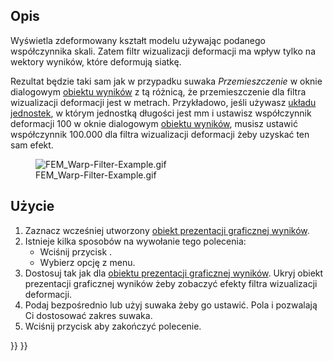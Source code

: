 <languages/>

{{Docnav
|[[FEM_PostBranchFilter/pl|Gałąź obiektu prezentacji graficznej wyników]]
|[[FEM_PostFilterClipScalar/pl|Filtr przycinania skalarnego]]
|[[FEM_Workbench/pl|środowisko pracy MES]]
|IconL=FEM_PostBranchFilter.svg
|IconR=FEM_PostFilterClipScalar.svg
|IconC=Workbench_FEM.svg
}}

{{GuiCommand/pl
|Name=FEM PostFilterWarp
|Name/pl=MES: Filtr wizualizacji deformacji
|MenuLocation=Wyniki → Filtr wizualizacji deformacji
|Workbenches=[[FEM_Workbench/pl|MES]]
|SeeAlso=[[FEM_PostPipelineFromResult/pl|Prezentacja graficzna wyników]], [[FEM_tutorial/pl|Poradnik MES]]
}}

<span id="Description"></span>
==Opis==

Wyświetla zdeformowany kształt modelu używając podanego współczynnika skali. Zatem filtr wizualizacji deformacji ma wpływ tylko na wektory wyników, które deformują siatkę.

Rezultat będzie taki sam jak w przypadku suwaka ''Przemieszczenie'' w oknie dialogowym [[FEM_ResultShow/pl|obiektu wyników]] z tą różnicą, że przemieszczenie dla filtra wizualizacji deformacji jest w metrach. Przykładowo, jeśli używasz [[Preferences_Editor/pl#Jednostki|układu jednostek]], w którym jednostką długości jest mm i ustawisz współczynnik deformacji 100 w oknie dialogowym [[FEM_ResultShow/pl|obiektu wyników]], musisz ustawić współczynnik 100.000 dla filtra wizualizacji deformacji żeby uzyskać ten sam efekt.

[[File:FEM_Warp-Filter-Example.gif]]

{{Caption|Filtr wizualizacji deformacji w przypadku belki wspornikowej.}}

<span id="Usage"></span>
==Użycie==

# Zaznacz wcześniej utworzony [[FEM_PostPipelineFromResult/pl|obiekt prezentacji graficznej wyników]].
# Istnieje kilka sposobów na wywołanie tego polecenia:
#* Wciśnij przycisk {{Button|[[Image:FEM_PostFilterWarp.svg|16px]] [[FEM_PostFilterWarp/pl|Filtr wizualizacji deformacji]]}}.
#* Wybierz opcję {{MenuCommand|Wyniki → [[Image:FEM_PostFilterWarp.svg|16px]] Filtr wizualizacji deformacji}} z menu.
# Dostosuj {{MenuCommand|Opcje wyświetlania wyników}} tak jak dla [[FEM_PostPipelineFromResult/pl|obiektu prezentacji graficznej wyników]]. Ukryj obiekt prezentacji graficznej wyników żeby zobaczyć efekty filtra wizualizacji deformacji.
# Podaj {{MenuCommand|Współczynnik deformacji geometrii}} bezpośrednio lub użyj suwaka żeby go ustawić. Pola {{MenuCommand|Min. deformacja geometrii}} i {{MenuCommand|Max. deformacja geometrii}} pozwalają Ci dostosować zakres suwaka.
# Wciśnij przycisk {{Button|OK}} aby zakończyć polecenie.


{{Docnav
|[[FEM_PostBranchFilter/pl|Gałąź obiektu prezentacji graficznej wyników]]
|[[FEM_PostFilterClipScalar/pl|Filtr przycinania skalarnego]]
|[[FEM_Workbench/pl|środowisko pracy MES]]
|IconL=FEM_PostBranchFilter.svg
|IconR=FEM_PostFilterClipScalar.svg
|IconC=Workbench_FEM.svg
}}

{{FEM Tools navi{{#translation:}}}}
{{Userdocnavi{{#translation:}}}}
{{clear}}